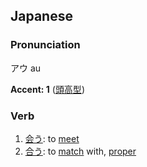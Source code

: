 ==Japanese==                           
===Pronunciation===
アウ au

'''Accent: 1''' ([[頭高型(あたまだかがた)|頭高型]])

===Verb===
#[[会う(あう)|会う]]: to [[meet]]
#[[合う(あう)|合う]]: to [[match]] with, [[proper]]